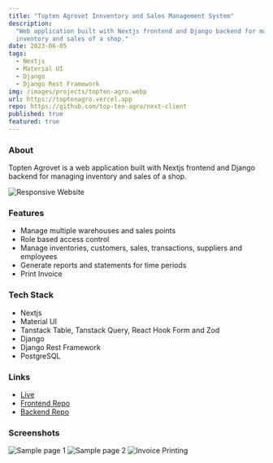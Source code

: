 ```yaml
---
title: "Topten Agrovet Innventory and Sales Management System"
description:
  "Web application built with Nextjs frontend and Django backend for managing
  inventory and sales of a shop."
date: 2023-06-05
tags:
  - Nextjs
  - Material UI
  - Django
  - Django Rest Framework
img: /images/projects/topten-agro.webp
url: https://toptenagro.vercel.app
repo: https://github.com/top-ten-agro/next-client
published: true
featured: true
---
```


### About

Topten Agrovet is a web application built with Nextjs frontend and Django
backend for managing inventory and sales of a shop.

![Responsive Website](../../assets/projects/topten-agro-responsive.png)

### Features

- Manage multiple warehouses and sales points
- Role based access control
- Manage inventories, customers, sales, transactions, suppliers and employees
- Generate reports and statements for time periods
- Print Invoice

### Tech Stack

- Nextjs
- Material UI
- Tanstack Table, Tanstack Query, React Hook Form and Zod
- Django
- Django Rest Framework
- PostgreSQL

### Links

- [Live](https://toptenagro.vercel.app)
- [Frontend Repo](https://github.com/top-ten-agro/next-client)
- [Backend Repo](https://github.com/top-ten-agro/django-server)

### Screenshots

![Sample page 1](../../assets/projects/topten-agro-1.png)
![Sample page 2](../../assets/projects/topten-agro-2.png)
![Invoice Printing](../../assets/projects/topten-agro-3.png)
